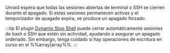 Unraid espera que todas las sesiones abiertas de terminal o SSH se cierren durante el apagado. Si estas sesiones permanecen activas y el temporizador de apagado expira, se produce un apagado forzado.

:::tip
El plugin [Dynamix Stop Shell](https://unraid.net/community/apps/c/tools-system/p2?srsltid=AfmBOoqBXyDNfHxRDCL7Fv9Gcfz8-8CdHmiJSX16PRZpZLLzgQtw2mVk#:~:text=the%20given%20interval.-,Dynamix%20Stop%20Shell,-Dynamix%20Repository) puede cerrar automáticamente sesiones de bash o SSH que estén sin actividad, ayudando a asegurar un apagado ordenado. Sin embargo, tenga cuidado si hay operaciones de escritura en curso en el %%array|array%%.
:::
